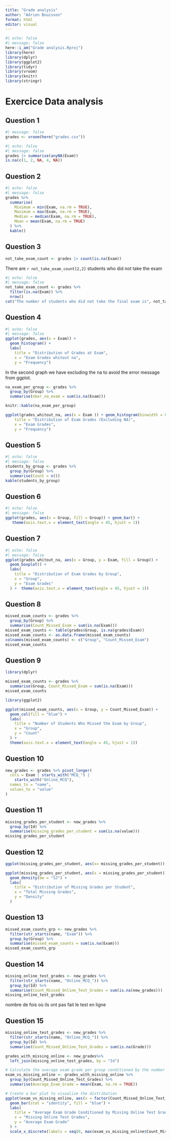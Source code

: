 ```yaml
---
title: "Grade analysis"
author: "Adrien Bouisson"
format: html
editor: visual
---
```


```r
#| echo: false
#| message: false
here::i_am("Grade analysis.Rproj")
library(here)
library(dplyr)
library(ggplot2)
library(tidyr)
library(vroom)
library(knitr)
library(stringr)
```

# Exercice Data analysis

## Question 1

```r
#| message: false
grades <- vroom(here("grades.csv"))
```

```r
#| echo: false
#| message: false
grades |> summarise(anyNA(Exam))
is.na(c(1, 2, NA, 4, NA))
```

## Question 2

```r
#| echo: false
#| message: false
grades %>%
  summarise(
    Minimum = min(Exam, na.rm = TRUE),
    Maximum = max(Exam, na.rm = TRUE),
    Median = median(Exam, na.rm = TRUE),
    Mean = mean(Exam, na.rm = TRUE)
  ) %>%
  kable()
```

## Question 3

```r
not_take_exam_count <- grades |> count(is.na(Exam))
```
There are `r not_take_exam_count[2,2]` students who did not take the exam

```r
#| echo: false
#| message: false
not_take_exam_count <- grades %>%
  filter(is.na(Exam)) %>%
  nrow()
cat("The number of students who did not take the final exam is", not_take_exam_count)

```

## Question 4

```r
#| echo: false
#| message: false
ggplot(grades, aes(x = Exam)) +
  geom_histogram() +
  labs(
    title = "Distribution of Grades at Exam",
    x = "Exam Grades whitout na",
    y = "Frequency")
```

In the second graph we have excluding the na to avoid the error message from ggplot.

```r
na_exam_per_group <- grades %>%
  group_by(Group) %>%
  summarise(nber_na_exam = sum(is.na(Exam)))

knitr::kable(na_exam_per_group)

ggplot(grades_whitout_na, aes(x = Exam )) + geom_histogram(binwidth = 0.7, fill = "darkblue") +  labs(
    title = "Distribution of Exam Grades (Excluding NA)",
    x = "Exam Grades",
    y = "Frequency")
```

## Question 5

```r
#| echo: false
#| message: false
students_by_group <- grades %>%
  group_by(Group) %>%
  summarise(Count = n())
kable(students_by_group)
```

## Question 6

```r
#| echo: false
#| message: false
ggplot(grades, aes(x = Group, fill = Group)) + geom_bar() + 
   theme(axis.text.x = element_text(angle = 45, hjust = 1))
```

## Question 7

```r
#| echo: false
#| message: false
ggplot(grades_whitout_na, aes(x = Group, y = Exam, fill = Group)) +
  geom_boxplot() +
  labs(
    title = "Distribution of Exam Grades by Group",
    x = "Group",
    y = "Exam Grades"
  ) +  theme(axis.text.x = element_text(angle = 45, hjust = 1))
```

## Question 8

```r
missed_exam_counts <- grades %>%
  group_by(Group) %>%
  summarise(Count_Missed_Exam = sum(is.na(Exam)))
missed_exam_counts <- table(grades$Group, is.na(grades$Exam))
missed_exam_counts <- as.data.frame(missed_exam_counts)
colnames(missed_exam_counts) <- c("Group", "Count_Missed_Exam")
missed_exam_counts
```

## Question 9

```r
library(dplyr)

missed_exam_counts <- grades %>%
  summarise(Group, Count_Missed_Exam = sum(is.na(Exam)))
missed_exam_counts

```

```r
library(ggplot2)

ggplot(missed_exam_counts, aes(x = Group, y = Count_Missed_Exam)) +
  geom_col(fill = "blue") +
  labs(
    title = "Number of Students Who Missed the Exam by Group",
    x = "Group",
    y = "Count"
  ) +
  theme(axis.text.x = element_text(angle = 45, hjust = 1))

```

## Question 10

```r
new_grades <- grades %>% pivot_longer(
  cols = Exam | starts_with("MCQ_") |
    starts_with("Online_MCQ"), 
  names_to = "name",
  values_to = "value"
)
```

## Question 11

```r
missing_grades_per_student <- new_grades %>%
  group_by(Id) %>%
  summarise(missing_grades_per_student = sum(is.na(value)))
missing_grades_per_student
```

## Question 12

```r
ggplot(missing_grades_per_student, aes(x= missing_grades_per_student)) + geom_histogram(bins = 30, binwidth = 0.5, fill = "blue")
```

```r
ggplot(missing_grades_per_student, aes(x = missing_grades_per_student)) +
  geom_density(bw = "SJ") +
  labs(
    title = "Distribution of Missing Grades per Student",
    x = "Total Missing Grades",
    y = "Density"
  )
```

## Question 13

```r
missed_exam_counts_grp <- new_grades %>%
  filter(str_starts(name, "Exam")) %>%
  group_by(Group) %>%
  summarise(missed_exam_counts = sum(is.na(Exam)))
missed_exam_counts_grp
```

## Question 14

```r
missing_online_test_grades <- new_grades %>%
  filter(str_starts(name, "Online_MCQ_")) %>%
  group_by(Id) %>%
  summarise(Count_Missed_Online_Test_Grades = sum(is.na(new_grades)))
missing_online_test_grades
```

nombre de fois où ils ont pas fait le test en ligne

## Question 15

```r
missing_online_test_grades <- new_grades %>%
  filter(str_starts(name, "Online_MCQ_")) %>%
  group_by(Id) %>%
  summarise(Count_Missed_Online_Test_Grades = sum(is.na(Grade)))

grades_with_missing_online <- new_grades%>%
  left_join(missing_online_test_grades, by = "Id")

# Calculate the average exam grade per group conditioned by the number of missing online test grades
exam_vs_missing_online <- grades_with_missing_online %>%
  group_by(Count_Missed_Online_Test_Grades) %>%
  summarise(Average_Exam_Grade = mean(Exam, na.rm = TRUE))

# Create a bar plot to visualize the distribution
ggplot(exam_vs_missing_online, aes(x = factor(Count_Missed_Online_Test_Grades), y = Average_Exam_Grade)) +
  geom_bar(stat = "identity", fill = "blue") +
  labs(
    title = "Average Exam Grade Conditioned by Missing Online Test Grades",
    x = "Missing Online Test Grades",
    y = "Average Exam Grade"
  ) +
  scale_x_discrete(labels = seq(0, max(exam_vs_missing_online$Count_Missed_Online_Test_Grades), 1))

```
